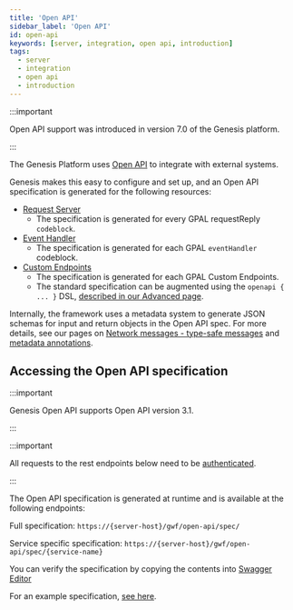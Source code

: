 ```yaml
---
title: 'Open API'
sidebar_label: 'Open API'
id: open-api
keywords: [server, integration, open api, introduction]
tags:
  - server
  - integration
  - open api
  - introduction
---
```


:::important

Open API support was introduced in version 7.0 of the Genesis platform.

:::

The Genesis Platform uses [Open API](https://swagger.io/specification/) to integrate with external systems. 

Genesis makes this easy to configure and set up, and an Open API specification is generated for the following resources:

* [Request Server](/server/request-server/introduction/)
  * The specification is generated for every GPAL requestReply` codeblock`.
* [Event Handler](/server/event-handler/introduction/)
  * The specification is generated for each GPAL `eventHandler` codeblock.
* [Custom Endpoints](../custom-endpoints/introduction/)
  * The specification is generated for each GPAL Custom Endpoints.
  * The standard specification can be augmented using the `openapi { ... }` DSL, [described in our Advanced page](../custom-endpoints/advanced/#openapi).

Internally, the framework uses a metadata system to generate JSON schemas for input and return objects in the Open API spec. For more details, see our pages on [Network messages - type-safe messages](../../network-messages/type-safe-messages) and [metadata annotations](../../network-messages/metadata-annotations).

## Accessing the Open API specification

:::important

Genesis Open API supports Open API version 3.1.

:::

:::important

All requests to the rest endpoints below need to be [authenticated](../../integration/rest-endpoints/basics/).

:::

The Open API specification is generated at runtime and is available at the following endpoints:

Full specification: 
`https://{server-host}/gwf/open-api/spec/`

Service specific specification: 
`https://{server-host}/gwf/open-api/spec/{service-name}`

You can verify the specification by copying the contents into [Swagger Editor](https://editor-next.swagger.io/)

For an example specification, [see here](pathname:///file/openapi-sample.yaml).
